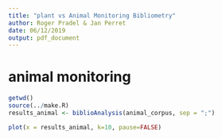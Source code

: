 ```yaml
---
title: "plant vs Animal Monitoring Bibliometry"
author: Roger Pradel & Jan Perret
date: 06/12/2019
output: pdf_document
---
```


# animal monitoring

```r
getwd()
source(../make.R)
results_animal <- biblioAnalysis(animal_corpus, sep = ";")
```

```r

plot(x = results_animal, k=10, pause=FALSE)
```

